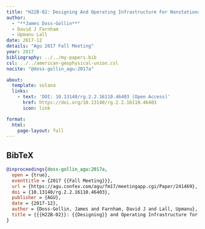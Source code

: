 ```yaml
---
title: "H22B-02: Designing And Operating Infrastructure For Nonstationary Flood Risk Management"
author:
  - "**James Doss-Gollin**"
  - David J Farnham
  - Upmanu Lall
date: 2017-12
details: "Agu 2017 Fall Meeting"
year: 2017
bibliography: ../../my-papers.bib
csl: ../../american-geophysical-union.csl
nocite: "@doss-gollin_agu:2017a"

about:
  template: solana
  links:
    - text: 'DOI: 10.13140/rg.2.2.16110.46403 (Open Access)'
      href: https://doi.org/10.13140/rg.2.2.16110.46403
      icon: link

format:
  html:
    page-layout: full
---
```


## BibTeX

```bibtex
@inproceedings{doss-gollin_agu:2017a,
  open = {true},
  eventtitle = {2017 {{Fall Meeting}}},
  url = {https://agu.confex.com/agu/fm17/meetingapp.cgi/Paper/241469},
  doi = {10.13140/rg.2.2.16110.46403},
  publisher = {AGU},
  date = {2017-12},
  author = {Doss-Gollin, James and Farnham, David J and Lall, Upmanu},
  title = {{{H22B-02}}: {{Designing}} and Operating Infrastructure for Nonstationary Flood Risk Management},
}
```